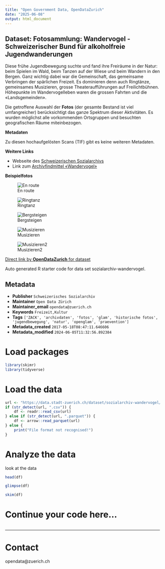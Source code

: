 ```yaml
---
title: "Open Government Data, OpenDataZurich"
date: "2025-06-08"
output: html_document
---
```


## Dataset: Fotosammlung: Wandervogel - Schweizerischer Bund für alkoholfreie Jugendwanderungen

Diese frühe Jugendbewegung suchte und fand ihre Freiräume in der Natur: beim Spielen im Wald, beim Tanzen auf der Wiese und beim Wandern in den Bergen. Ganz wichtig dabei war die Gemeinschaft, das gemeinsame Verbringen der spärlichen Freizeit. Es dominieren denn auch Ringtänze, gemeinsames Musizieren, grosse Theateraufführungen auf Freilichtbühnen. Höhepunkte im Wandervogelleben waren die grossen Fahrten und die «Landsgemeinden». 

Die getroffene Auswahl der **Fotos** (der gesamte Bestand ist viel umfangreicher) berücksichtigt das ganze Spektrum dieser Aktivitäten. Es wurden möglichst alle vorkommenden Ortsgruppen und besuchten geografischen Räume miteinbezogen.

**Metadaten**

Zu diesen hochaufgelösten Scans (TIF) gibt es keine weiteren Metadaten.

**Weitere Links**

- Webseite des [Schweizerischen Sozialarchivs](https://www.sozialarchiv.ch/)
- Link zum [Archivfindmittel «Wandervogel»](http://www.findmittel.ch/archive/archNeu/Ar19.html)

**Beispielfotos**

 
![En route](http://statistik.stadt-zuerich.ch/modules/ogd_bspe/stadtarchiv_ogd/sozialarchiv/wandervoegel/enroute_wandervoegel.jpg)

![Ringtanz](http://statistik.stadt-zuerich.ch/modules/ogd_bspe/stadtarchiv_ogd/sozialarchiv/wandervoegel/dancing_wandervoegel.jpg)

![Bergsteigen](http://statistik.stadt-zuerich.ch/modules/ogd_bspe/stadtarchiv_ogd/sozialarchiv/wandervoegel/mountains_wandervoegel.jpg)

![Musizieren](http://statistik.stadt-zuerich.ch/modules/ogd_bspe/stadtarchiv_ogd/sozialarchiv/wandervoegel/jamming_wandervoegel.jpg)

![Musizieren2](http://statistik.stadt-zuerich.ch/modules/ogd_bspe/stadtarchiv_ogd/sozialarchiv/wandervoegel/flowerqueens_wandervoegel.jpg)


[Direct link by **OpenDataZurich** for dataset](https://data.stadt-zuerich.ch/dataset/sozialarchiv-wandervogel)

Auto generated R starter code for data set sozialarchiv-wandervogel.

## Metadata

- **Publisher** `Schweizerisches Sozialarchiv`
- **Maintainer** `Open Data Zürich`
- **Maintainer_email** `opendata@zuerich.ch`
- **Keywords** `Freizeit,Kultur`
- **Tags** `['ZACK', 'archivdaten', 'fotos', 'glam', 'historische fotos', 'jugendbewegung', 'natur', 'openglam', 'praevention']`
- **Metadata_created** `2017-05-18T08:47:11.646606`
- **Metadata_modified** `2024-06-05T11:32:56.892384`


# Load packages

```r
library(skimr)
library(tidyverse)
```

# Load the data

```r
url <- "https://data.stadt-zuerich.ch/dataset/sozialarchiv-wandervogel/download/Metadaten_Wandervogel_F5000.csv"
if (str_detect(url, ".csv")) {
    df <- readr::read_csv(url)
} else if (str_detect(url, ".parquet")) {
    df <- arrow::read_parquet(url)
} else {
    print("File format not recognised!")
}
```

# Analyze the data

look at the data
```r
head(df)
```

```r
glimpse(df)
```

```r
skim(df)
```

# Continue your code here...

```r

```

------------------------------------------------------------------------

# Contact

opendata@zuerich.ch

